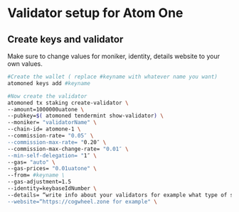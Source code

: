 
# Validator setup for Atom One

## Create keys and validator


<Callout type="info" emoji="🙋‍♀️">
  Make sure to change values for moniker, identity, details website to your own values.
</Callout>

```bash
#Create the wallet ( replace #keyname with whatever name you want)
atomoned keys add #keyname

#Now create the validator 
atomoned tx staking create-validator \
--amount=1000000uatone \
--pubkey=$( atomoned tendermint show-validator) \
--moniker= "validatorName" \
--chain-id= atomone-1 \
--commission-rate= "0.05″ \
--commission-max-rate= "0.20″ \
--commission-max-change-rate= "0.01″ \
--min-self-delegation= "1″ \
--gas= "auto" \
--gas-prices= "0.01uatone" \
--from= #keyname \
--gas-adjustment=1.5
--identity=keybaseIdNumber \
--details= “write info about your validators for example what type of service you ofer etc." \
--website=“https://cogwheel.zone for example" \
```

